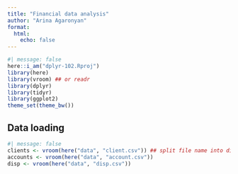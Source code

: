 ```yaml
---
title: "Financial data analysis"
author: "Arina Agaronyan"
format: 
  html: 
    echo: false 
---
```


```r
#| message: false
here::i_am("dplyr-102.Rproj")
library(here)
library(vroom) ## or readr
library(dplyr)
library(tidyr)
library(ggplot2)
theme_set(theme_bw())
```

## Data loading

```r
#| message: false
clients <- vroom(here("data", "client.csv")) ## split file name into directories, then file name
accounts <- vroom(here("data", "account.csv"))
disp <- vroom(here("data", "disp.csv"))
```

